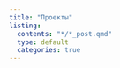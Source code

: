 ---
title: "Проекты"
listing:
  contents: "*/*_post.qmd"
  type: default
  categories: true
---

